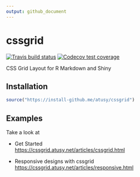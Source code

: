 ```yaml
---
output: github_document
---
```


<!-- README.md is generated from README.Rmd. Please edit that file -->

# cssgrid

<!-- badges: start -->
[![Travis build status](https://travis-ci.org/atusy/cssgrid.svg?branch=master)](https://travis-ci.org/atusy/cssgrid)
[![Codecov test coverage](https://codecov.io/gh/atusy/cssgrid/branch/master/graph/badge.svg)](https://codecov.io/gh/atusy/cssgrid?branch=master)
<!-- badges: end -->

CSS Grid Layout for R Markdown and Shiny

## Installation

``` r
source("https://install-github.me/atusy/cssgrid")
```

## Examples

Take a look at

- Get Started \
  <https://cssgrid.atusy.net/articles/cssgrid.html>

- Responsive designs with cssgrid \
  <https://cssgrid.atusy.net/articles/responsive.html>
